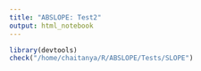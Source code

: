 ```yaml
---
title: "ABSLOPE: Test2"
output: html_notebook
---
```



```r
library(devtools)
check("/home/chaitanya/R/ABSLOPE/Tests/SLOPE")
```


